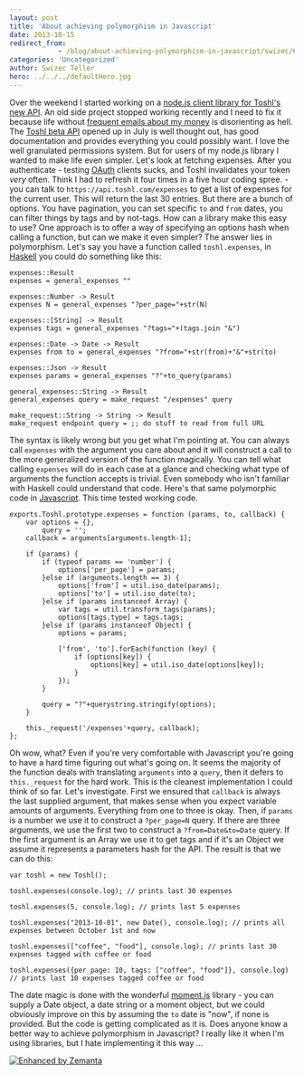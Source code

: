```yaml
---
layout: post
title: 'About achieving polymorphism in Javascript'
date: 2013-10-15
redirect_from: 
            - /blog/about-achieving-polymorphism-in-javascript/swizec/6370
categories: 'Uncategorized'
author: Swizec Teller
hero: ../../../defaultHero.jpg
---
```

Over the weekend I started working on a [node.js client library for Toshl's new API](https://github.com/Swizec/toshl.js). An old side project stopped working recently and I need to fix it because life without [frequent emails about my money](http://swizec.com/blog/a-message-from-your-future-self/swizec/3377) is disorienting as hell. The [Toshl beta API](https://developer.toshl.com/) opened up in July is well thought out, has good documentation and provides everything you could possibly want. I love the well granulated permissions system. But for users of my node.js library I wanted to make life even simpler. Let's look at fetching expenses. After you authenticate - testing [OAuth](http://oauth.net "OAuth") clients sucks, and Toshl invalidates your token _very_ often. Think I had to refresh it four times in a five hour coding spree. - you can talk to `https://api.toshl.com/expenses` to get a list of expenses for the current user. This will return the last 30 entries. But there are a bunch of options. You have pagination, you can set specific `to` and `from` dates, you can filter things by tags and by not-tags. How can a library make this easy to use? One approach is to offer a way of specifying an options hash when calling a function, but can we make it even simpler? The answer lies in polymorphism. Let's say you have a function called `toshl.expenses`, in [Haskell](http://haskell.org "Haskell (programming language)") you could do something like this:

```
expenses::Result
expenses = general_expenses ""

expenses::Number -> Result
expenses N = general_expenses "?per_page="+str(N)

expenses::[String] -> Result
expenses tags = general_expenses "?tags="+(tags.join "&")

expenses::Date -> Date -> Result
expenses from to = general_expenses "?from="+str(from)+"&"+str(to)

expenses::Json -> Result
expenses params = general_expenses "?"+to_query(params)

general_expenses::String -> Result
general_expenses query = make_request "/expenses" query

make_request::String -> String -> Result
make_request endpoint query = ;; do stuff to read from full URL
```

The syntax is likely wrong but you get what I'm pointing at. You can always call `expenses` with the argument you care about and it will construct a call to the more generalized version of the function magically. You can tell what calling `expenses` will do in each case at a glance and checking what type of arguments the function accepts is trivial. Even somebody who isn't familiar with Haskell could understand that code. Here's that same polymorphic code in [Javascript](http://en.wikipedia.org/wiki/JavaScript "JavaScript"). This time tested working code.

```
exports.Toshl.prototype.expenses = function (params, to, callback) {
    var options = {},
        query = '';
    callback = arguments[arguments.length-1];

    if (params) {
        if (typeof params == 'number') {
            options['per_page'] = params;
        }else if (arguments.length == 3) {
            options['from'] = util.iso_date(params);
            options['to'] = util.iso_date(to);
        }else if (params instanceof Array) {
            var tags = util.transform_tags(params);
            options[tags.type] = tags.tags;
        }else if (params instanceof Object) {
            options = params;

            ['from', 'to'].forEach(function (key) {
                if (options[key]) {
                    options[key] = util.iso_date(options[key]);
                }
            });
        }

        query = "?"+querystring.stringify(options);
    }

    this._request('/expenses'+query, callback);
};
```

Oh wow, what? Even if you're very comfortable with Javascript you're going to have a hard time figuring out what's going on. It seems the majority of the function deals with translating `arguments` into a `query`, then it defers to `this._request` for the hard work. This is the cleanest implementation I could think of so far. Let's investigate. First we ensured that `callback` is always the last supplied argument, that makes sense when you expect variable amounts of arguments. Everything from one to three is okay. Then, if `params` is a number we use it to construct a `?per_page=N` query. If there are three arguments, we use the first two to construct a `?from=Date&to=Date` query. If the first argument is an Array we use it to get tags and if it's an Object we assume it represents a parameters hash for the API. The result is that we can do this:

```
var toshl = new Toshl();

toshl.expenses(console.log); // prints last 30 expenses

toshl.expenses(5, console.log); // prints last 5 expenses

toshl.expenses("2013-10-01", new Date(), console.log); // prints all expenses between October 1st and now

toshl.expenses(["coffee", "food"], console.log); // prints last 30 expenses tagged with coffee or food

toshl.expenses({per_page: 10, tags: ["coffee", "food"]}, console.log) // prints last 10 expenses tagged coffee or food
```

The date magic is done with the wonderful [moment.js](http://momentjs.com/) library - you can supply a Date object, a date string or a moment object, but we could obviously improve on this by assuming the `to` date is "now", if none is provided. But the code is getting complicated as it is. Does anyone know a better way to achieve polymorphism in Javascript? I really like it when I'm using libraries, but I hate implementing it this way ...

[![Enhanced by Zemanta](http://img.zemanta.com/zemified_e.png?x-id=739c8f9e-f369-4125-9471-ec1a4738359c)](http://www.zemanta.com/?px "Enhanced by Zemanta")